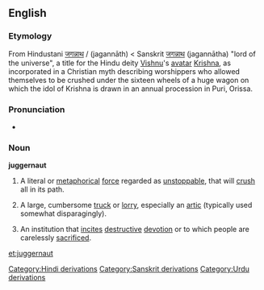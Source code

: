 {{wikipedia}}
==English==
===Etymology===
From Hindustani [[जगन्नाथ]] / {{URchar|[[جگناتھ|جگنّاتھ]]}} (jagannāth) < Sanskrit [[जगन्नाथ#Sanskrit|जगन्नाथ]] (jagannātha) "lord of the universe", a title for the Hindu deity [[Vishnu]]'s [[avatar]] [[Krishna]], as incorporated in a Christian myth describing worshippers who allowed themselves to be crushed under the sixteen wheels of a huge wagon on which the idol of Krishna is drawn in an annual procession in Puri, Orissa.

===Pronunciation===
*{{audio|en-us-juggernaut.ogg|Audio (US)}}

===Noun===
'''juggernaut'''

#A literal or [[metaphorical]] [[force]] regarded as [[unstoppable]], that will [[crush]] all in its path.
#{{UK}} A large, cumbersome [[truck]] or [[lorry]], especially an [[artic]] (typically used somewhat disparagingly).
#An institution that [[incite]]s [[destructive]] [[devotion]] or to which people are carelessly [[sacrificed]].

[[Category:Hindi derivations]]
[[Category:Sanskrit derivations]]
[[Category:Urdu derivations]]

[[et:juggernaut]]